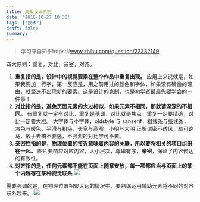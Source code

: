 ```yaml
---
title: 海报设计原则
date: '2016-10-27 10:33'
tags: ["技术"]
draft: false
summary: 
---
```

> 学习来自知乎https://www.zhihu.com/question/22332149

四大原则：重复，对比，亲密，对齐。 
1. **重复指的是，设计中的视觉要素在整个作品中重复出现。**
应用上来说就是，如果我要加一行字，第一反应是，用之前用过的颜色和字体，如果没有确凿的理由，就坚决不出现新的要素。这是设计的克制，也是初学者最最先要学会的一件事！ 
2. **对比指的是，避免页面元素的太过相似，如果元素不相同，那就请深深的不相同。**
有重复就一定有对比，重复是基调，对比就是焦点。重复一定要精确，对比一定要大胆。
大字体与小字体，oldstyle 与 sanserif，粗线条与细线条，冷色与暖色，平滑与粗糙，长宽与高窄，小明与大明
正所谓密不透风，疏可跑马，放手去搞不要逃，不强烈的对比宁可不要。 
3. **亲密性指的是，物理位置的接近意味着内容的关联，所以要将相关的项目组织在一起。**
图片要响应对应内容，大小层次，尊卑有序，**亲密**，保证了内容传达的有效性。 
4. **对齐指的是，任何元素都不能在页面上随意安放，每一项都应当与页面上的某个内容存在某种视觉联系**
![](https://images.scar.site/20220223233846.png)

需要强调的是，在物理位置相聚太远的情况中，要熟练运用辅助元素将不同的对齐联系起来。
![](https://images.scar.site/20220223233857.png)
